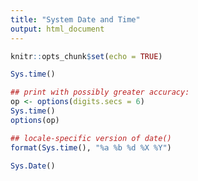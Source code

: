 ```yaml
---
title: "System Date and Time"
output: html_document
---
```


```r
knitr::opts_chunk$set(echo = TRUE)
```
```r
Sys.time()
```

```r
## print with possibly greater accuracy:
op <- options(digits.secs = 6)
Sys.time()
options(op)

```


```r
## locale-specific version of date()
format(Sys.time(), "%a %b %d %X %Y")
```

```r
Sys.Date()
````